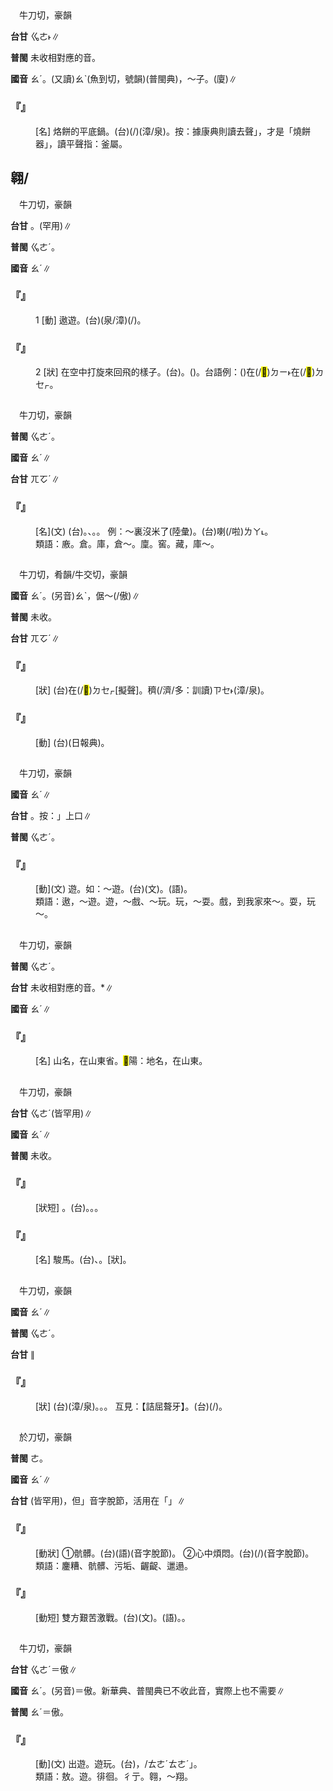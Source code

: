 
=={{ruby|鏊|ㄠˊ}}==

　牛刀切，豪韻

'''台甘''' <rt>ㆣㄜ˫</rt>{{ruby|/|ㄫㆦ˫}}∥

'''普閩''' 未收相對應的音。

'''國音''' <rt>ㄠˊ</rt>。(又讀)<rt>ㄠˋ</rt>(魚到切，號韻)(普閩典){{ruby|。|ㄠˋ}}，～子。(廈){{ruby|煎|ㄐㄧㄢ}}{{ruby|盤|ㄅㄨㆩˊ}}∥

    

==='''『{{ruby|鏊|ㄠˊ}}』'''===
: [名] 烙餅的平底鍋。(台){{ruby|烘|ㄏㄤ}}(/{{ruby|燒|ㄒㄧㄜ}}){{ruby|餅|ㄅㄧㆩˋ}}{{ruby|丌|ㆤ}}{{ruby|平|ㄅㆥˊ}}{{ruby|/|ㄅㆪˊ}}(漳/泉){{ruby|底|ㄉㆤˋ}}{{ruby|/|ㄉㄨㆤˋ}}{{ruby|丌|ㆤ}}{{ruby|鼎|ㄉㄧㆩˋ}}。按：據康典則讀去聲{{ruby|「|ㄠˋ}}」，才是「燒餅器」，讀平聲指：釜屬。
    

==翱/{{ruby|<mark>&#xf9fea;</mark>|ㄠˊ}}==

　牛刀切，豪韻

'''台甘''' {{ruby|(文)|ㆣㄜˊ}}{{ruby|、|ㄫㆦˊ}}。{{ruby|(語)|ㄍㄜˊ}}{{ruby|、|ㄍㄜ˫}}(罕用)∥

'''普閩''' <rt>ㆣㄜˊ</rt>。

'''國音''' <rt>ㄠˊ</rt>∥

    

==='''『{{ruby|翱|ㄠˊ}}{{ruby|翔|ㄒㄧㄤˊ}}』'''===
:1  [動] 遨遊。(台){{ruby|四|ㄒㄧ˪}}{{ruby|過|ㄍㆤ˪}}{{ruby|/|ㄍㄨㆤ˪}}(泉/漳){{ruby|遊|ㄧㄨˊ}}(/{{ruby|<mark>&#xffae6;</mark>|ㄑㄧㆵ}}{{ruby|<mark>&#xffaec;</mark>|ㄊㄜˊ}})。
    

==='''『{{ruby|翱|ㄠˊ}}{{ruby|翔|ㄒㄧㄤˊ}}』'''===
:2  [狀] 在空中打旋來回飛的樣子。(台){{ruby|翱|ㆣㄜˊ}}{{ruby|翔|ㄒㄧㆲˊ}}。{{ruby|扑|ㄆㄚㆷ}}{{ruby|箍|ㄎㆦ}}({{ruby|飛|ㄅㆤ}}{{ruby|/|ㄅㄨㆤ}})。台語例：{{ruby|粉|ㄏㄨㄣˋ}}{{ruby|鳥|ㄐㄧㄠˋ}}({{ruby|鴿|ㄍㄜ}}{{ruby|子|·ㄗˇ}})在(/<mark>&#xf9853;</mark>)<rt>ㄉㄧ˫</rt>在(/<mark>&#xf9549;</mark>)<rt>ㄉㆤㆷ</rt>{{ruby|扑|ㄆㄚㆷ}}{{ruby|箍|ㄎㆦ}}。
    

=={{ruby|廒|ㄠˊ}}==

　牛刀切，豪韻

'''普閩''' <rt>ㆣㄜˊ</rt>。

'''國音''' <rt>ㄠˊ</rt>∥

'''台甘''' <rt>ㄫㆦˊ</rt>∥

    

==='''『{{ruby|廒|ㄠˊ}}』'''===
: [名](文) (台){{ruby|貯|ㄊㄨˋ}}{{ruby|蓄|ㄊㆦㆶ}}{{ruby|五|ㄫㆦˋ}}{{ruby|穀|ㄍㆦㆶ}}{{ruby|丌|ㆤ}}{{ruby|所|ㄙㆦˋ}}{{ruby|在|ㄗㄞ˫}}。{{ruby|倉|ㄘㆭ}}{{ruby|庫|ㄎㆦ˪}}、{{ruby|粟|ㄑㄧㆤㆶ}}{{ruby|倉|ㄘㄤ}}。{{ruby|鼓|ㄍㆦˋ}}{{ruby|亭|ㄉㄧㄥˊ}}{{ruby|坌|ㄅㄨㄣ˫}}。 例：～裏沒米了(陸彙)。(台){{ruby|粟|ㄑㄧㆤㆶ}}{{ruby|倉|ㄘㄤ}}{{ruby|內|ㄌㄞ˫}}{{ruby|無|ㆠㄜˊ}}{{ruby|米|ㆠㄧˋ}}喇(/啦)<rt>ㄌㄚ˪</rt>。
:類語：廒。倉。庫，倉～。廩。窖。藏，庫～。
:
    

=={{ruby|謷|ㄠˊ}}==

　牛刀切，肴韻/牛交切，豪韻

'''國音''' <rt>ㄠˊ</rt>。(另音)<rt>ㄠˋ</rt>，倨～(/傲)∥

'''普閩''' 未收。

'''台甘''' <rt>ㄫㆦˊ</rt>{{ruby|/|ㆣㄜˊ}}{{ruby|，|ㄫㆦ˫}}{{ruby|/|ㆣㄜ˫}}∥

    

==='''『{{ruby|謷|ㄠˊ}}{{ruby|謷|ㄠˊ}}』'''===
: [狀] (台)在(/<mark>&#xf9549;</mark>)<rt>ㄉㆤㆷ</rt>{{ruby|罵|ㄇㆤ˫}}{{ruby|/|ㄇㄚ˫}}{{ruby|人|ㄌㄤˊ}}{{ruby|丌|ㆤ}}{{ruby|款|ㄎㄨㄢˋ}}[擬聲]。穧(/濟/多：訓讀)<rt>ㄗㆤ˫</rt>{{ruby|/|ㄗㄨㆤ˫}}(漳/泉){{ruby|人|ㄌㄤˊ}}{{ruby|怨|ㄨㄢ˪}}{{ruby|歎|ㄊㄢ˪}}{{ruby|丌|ㆤ}}{{ruby|聲|ㄒㄧㆩ}}。
    

==='''『{{ruby|謷|ㄠˊ}}』'''===
: [動] (台){{ruby|講|ㄍㆲˋ}}{{ruby|→|ㄍㆲ}}{{ruby|別|ㄅㄚㆵ ͘}}{{ruby|人|ㄌㄤˊ}}{{ruby|丌|ㆤ}}{{ruby|歹|ㄆㆮˋ}}{{ruby|/|ㄆㄞˋ}}{{ruby|話|ㄨㆤ˫}}(日報典)。
    

=={{ruby|遨|ㄠˊ}}==

　牛刀切，豪韻

'''國音''' <rt>ㄠˊ</rt>∥

'''台甘''' {{ruby|(文)|ㆣㄜˊ}}{{ruby|/|ㄫㆦˊ}}。按：{{ruby|「|ㆣㄜˊ}}」上口∥

'''普閩''' <rt>ㆣㄜˊ</rt>。

    

==='''『{{ruby|遨|ㄠˊ}}』'''===
: [動](文) 遊。如：～遊。(台)(文){{ruby|遨|ㆣㄜˊ}}。(語){{ruby|<mark>&#xffae6;</mark>|ㄑㄧㆵ}}{{ruby|<mark>&#xffaec;</mark>|ㄊㄜˊ}}。
:類語：遨，～遊。遊，～戲、～玩。玩，～耍。戲，到我家來～。耍，玩～。
:
    

=={{ruby|<mark>&#xffb42;</mark>|ㄠˊ}}==

　牛刀切，豪韻

'''普閩''' <rt>ㆣㄜˊ</rt>。

'''台甘''' 未收相對應的音。{{ruby|(台)|ㄫㆦ}}{{ruby|/|ㆣㄜˊ}}*∥

'''國音''' <rt>ㄠˊ</rt>∥

    

==='''『{{ruby|<mark>&#xffb42;</mark>|ㄠˊ}}』'''===
: [名] 山名，在山東省。<mark>&#xffb42;</mark>陽：地名，在山東。
    

=={{ruby|驁|ㄠˊ}}==

　牛刀切，豪韻

'''台甘''' <rt>ㆣㄜˊ</rt>{{ruby|/|ㄫㆦˊ}}{{ruby|、|ㆣㄜ˫}}{{ruby|/|ㄫㆦ˫}}(皆罕用)∥

'''國音''' <rt>ㄠˊ</rt>∥

'''普閩''' 未收。

    

==='''『{{ruby|桀|ㄐㄧㄝˊ}}{{ruby|驁|ㄠˊ}}{{ruby|不|ㄅㄨˋ}}{{ruby|馴|ㄒㄩㄣˊ}}』'''===
: [狀短] {{ruby|倔|ㄐㄩㄝˊ}}{{ruby|強|ㄐㄧㄤˋ}}。(台){{ruby|講|ㄍㆲˋ}}{{ruby|→|ㄍㆲ}}{{ruby|人|ㄌㄤˊ}}{{ruby|丌|ㆤ}}{{ruby|性|ㄒㄧㄥ˪}}{{ruby|情|ㄐㄧㄥˊ}}{{ruby|驕|ㄍㄧㄠ}}{{ruby|傲|ㄫㆦ˫}}。{{ruby|激|ㄍㄧㆤㆶ}}{{ruby|氣|ㄎㄨㄧˋ}}。{{ruby|無|ㆠㄜˊ}}{{ruby|和|ㄏㄜˊ}}{{ruby|氣|ㄎㄧ˪}}。
    

==='''『{{ruby|驁|ㄠˊ}}』'''===
: [名] 駿馬。(台){{ruby|駿|ㄗㄨㄣ˪}}{{ruby|馬|ㆠㆤˋ}}、{{ruby|好|ㄏㄜˋ}}{{ruby|馬|ㆠㆤˋ}}。[狀]{{ruby|馬|ㆠㆤˋ}}{{ruby|無|ㆠㄜˊ}}{{ruby|馴|ㄙㄨㄣˊ}}。
    

=={{ruby|聱|ㄠˊ}}==

　牛刀切，豪韻

'''國音''' <rt>ㄠˊ</rt>∥

'''普閩''' <rt>ㆣㄜˊ</rt>。

'''台甘''' {{ruby|(文)|ㄫㆦˊ}}∥

    

==='''『{{ruby|聱|ㄠˊ}}{{ruby|牙|ㄧㄚˊ}}』'''===
: [狀] (台){{ruby|無|ㆠㄜˊ}}{{ruby|平|ㄅㆥˊ}}{{ruby|/|ㄅㆪˊ}}(漳/泉)。{{ruby|無|ㆠㄜˊ}}{{ruby|直|ㄉㄧㆵ ͘}}。{{ruby|無|ㆠㄜˊ}}{{ruby|順|ㄙㄨㄣ˫}}。 互見：【詰屈聱牙】。(台){{ruby|形|ㄏㄧㄥˊ}}{{ruby|容|ㄧㆲˊ}}{{ruby|文|ㆠㄨㄣˊ}}{{ruby|章|ㄐㄧㆲ}}{{ruby|/|ㄐㄧㆧ}}{{ruby|/|ㄐㄧㆫ}}{{ruby|難|ㄜㆷ}}{{ruby|讀|ㄊㄚㆶ ͘}}(/{{ruby|難|ㄜㆷ}}{{ruby|得|ㄉㄧㆵ}}{{ruby|讀|ㄊㄚㆶ ͘}})。
    

=={{ruby|鏖|ㄠˊ}}==

　於刀切，豪韻

'''普閩''' <rt>ㄜ</rt>。

'''國音''' <rt>ㄠˊ</rt>∥

'''台甘''' {{ruby|(文)|ㄜ}}{{ruby|、|ㄆㄧㄠ}}(皆罕用)，但{{ruby|「|ㄜ}}」音字脫節，活用在「{{ruby|鏖|ㄜ}}{{ruby|糟|ㄗㄜ}}」∥

    

==='''『{{ruby|鏖|ㄠˊ}}{{ruby|糟|ㄗㄠ}}』'''===
: [動狀] ①骯髒。(台){{ruby|鏖|ㄜ}}{{ruby|糟|ㄗㄜ}}(語)(音字脫節)。 ②心中煩悶。(台){{ruby|心|ㄒㄧㆬ}}{{ruby|內|ㄌㄞ˫}}{{ruby|鏖|ㄜ}}{{ruby|糟|ㄗㄜ}}(/{{ruby|偓|ㄚㆶ}}{{ruby|促|ㄗㄚㆶ}})(音字脫節)。
:類語：鏖糟、骯髒、污垢、齷齪、邋遢。
:
    

==='''『{{ruby|鏖|ㄠˊ}}{{ruby|戰|ㄓㄢˋ}}』'''===
: [動短] 雙方艱苦激戰。(台)(文){{ruby|鏖|ㄠˊ}}{{ruby|戰|ㄐㄧㄢ˪}}。(語){{ruby|大|ㄉㄨㄚ˫}}{{ruby|相|ㄒㄧㄜ}}{{ruby|/|ㄙㆩ}}{{ruby|<mark>&#xffa46;</mark>|ㄊㄞˊ}}。{{ruby|苦|ㄎㆦˋ}}{{ruby|戰|ㄐㄧㄢ˪}}。
    

=={{ruby|敖|ㄠˊ}}==

　牛刀切，豪韻

'''台甘''' <rt>ㆣㄜˊ</rt>{{ruby|/|ㄫㆦˊ}}{{ruby|。|ㆣㄜ˫}}{{ruby|/|ㄫㆦ˫}}＝傲∥

'''國音''' <rt>ㄠˊ</rt>。(另音){{ruby|(文)|ㄠˋ}}＝傲。新華典、普閩典已不收此音，實際上也不需要∥

'''普閩''' <rt>ㄠˊ</rt>{{ruby|。|ㄠˋ}}＝傲。

    

==='''『{{ruby|敖|ㄠˊ}}』'''===
: [動](文) 出遊。遊玩。(台){{ruby|敖|ㆣㄜˊ}}，{{ruby|<mark>&#xffae6;</mark>|ㄑㄧㆵ}}{{ruby|<mark>&#xffaec;</mark>|ㄊㄜˊ}}/{{ruby|「|ㄊㄧㆵ}}<rt>ㄊㄜˊ</rt>{{ruby|/|ㄊㄧㆤㆶ}}<rt>ㄊㄜˊ</rt>」。
:類語：敖。遊。徘徊。彳亍。翱，～翔。
:
    
